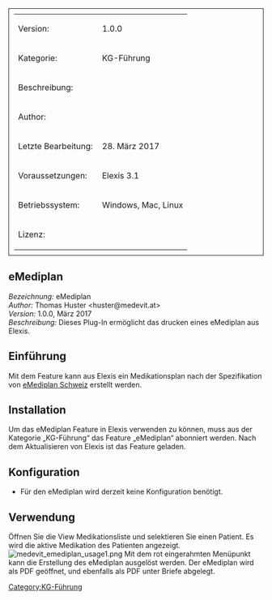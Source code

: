[[Category:KG-Führung]]
<table style="width:100%; border: 1px solid; padding: 10px">
	
	<tr>
		<td>Version:</td>
		<td>1.0.0</td>
	</tr>
	<tr>
		<td style="width:150px;">Kategorie:</td>
		<td>KG-Führung</td>
	</tr>
	<tr>
		<td>Beschreibung:</td>
		<td></td>
	</tr>
	<tr>
		<td>Author:</td>
		<td></td>
	</tr>
	<tr>
		<td>Letzte Bearbeitung:</td>
		<td>28. März 2017</td>
	</tr>
	<tr>
		<td>Voraussetzungen:</td>
		<td>Elexis 3.1</td>
	</tr>
	<tr>
		<td>Betriebssystem:</td>
		<td>Windows, Mac, Linux</td>
	</tr>
	<tr>
		<td>Lizenz:</td>
		<td></td>
	</tr>
</table>
==  eMediplan ==
''Bezeichnung:'' eMediplan <br />
 ''Author:'' Thomas Huster &lt;huster@medevit.at&gt;<br />
 ''Version:'' 1.0.0, März 2017<br />
 ''Beschreibung:'' Dieses Plug-In ermöglicht das drucken eines eMediplan aus Elexis.
== Einführung ==
Mit dem Feature kann aus Elexis ein Medikationsplan nach der Spezifikation von [http://emediplan.ch eMediplan Schweiz] erstellt werden.
== Installation ==
Um das eMediplan Feature in Elexis verwenden zu können, muss aus der Kategorie „KG-Führung“ das Feature „eMediplan“ abonniert werden. Nach dem Aktualisieren von Elexis ist das Feature geladen.
== Konfiguration ==
* Für den eMediplan wird derzeit keine Konfiguration benötigt.
== Verwendung ==
Öffnen Sie die View Medikationsliste und selektieren Sie einen Patient. Es wird die aktive Medikation des Patienten angezeigt.
[[Image:medevit_emediplan_usage1.png|frame|none]]
Mit dem rot eingerahmten Menüpunkt kann die Erstellung des eMediplan ausgelöst werden. Der eMediplan wird als PDF geöffnet, und ebenfalls als PDF unter Briefe abgelegt.